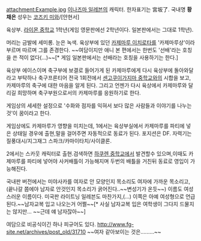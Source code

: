 attachment:Example.jpg
[[이나즈마 일레븐]]의 캐릭터. 한자표기는 宮坂了. 국내명 '''황채은'''
성우는 [[코즈키 미와]]/[안현서]

육상부. [[라이몬 중학교]] 1학년(게임 영문판에선 2학년이다. 일본판에서는 그대로 1학년). 

머리는 금발에 세미롱. 눈은 녹색. 육상부에 있던 [[카제마루 이치로타]]를 '카제마루상'이라 부르며 따르며 그를 존경한다.
~~여담이지만 애니 본 편에서는 한번도 '선배'라는 호칭을 쓴 적이 없다(...)~~[* 게임 일본판에서는 선배라는 호칭을 사용하기는 한다.]

육상부 에이스이며 축구부에 보결로 들어가게 된 카제마루에게 다시 육상부에 돌아와달라고 부탁하나 축구프론티어 전국 1회전에서 [[센고쿠이가지마 중학교]]와의 시합을 보고, 카제마루의 축구에 대한 마음을 알게 된다. 그리고 언젠가 다시 육상에서 카제마루와 달리길 희망하며 축구부원으로서의 카제마루를 응원하기로 한다.

게임상의 세세한 설정으로 '수화와 점자를 익혀서 보다 많은 사람들과 이야기를 나누는 것'이 꿈이라고 한다.

게임상에도 카제마루가 영향을 미치는데, 1에서는 육상부실에서 카제마루를 파티에 넣은 상태일 경우에 출현,말을 걸어주면 자동적으로 동료가 된다. 포지션은 DF. 자력기는 질풍대시/지그재그 스파크/카마이타치/사이클론.

2에서는 스카웃 캐릭터로 출현.검색하면 [[하쿠렌 중학교]]에서 발견할수 있으며,이때도 카제마루를 파티에 넣어야 사커배틀이 가능해지며 두번의 배틀을 거친뒤 동료로 영입이 가능해진다.

국내판 버전에서는 미야사카를 여자로 안 모양인지 목소리도 여자에 가까운 목소리고,(끝나갈 쯤에야 남자로 안것인지 목소리가 굵어진다..~~변성기가 온듯~~) 이름도 여성스러운 이름이다.  미국판 라이트닝 일레븐도 마찬가지,(...) 이쪽은 아예 여성형으로 언급된다.~~남자교복 입고 나오는거 어쩔~~[* 사실 남자교복 입은 여학생이 그다지 드물지는 않지만... ~~근데 얘 남자잖아~~]

여담으로 비공식이긴 하나 피규어도 있다.
http://www.fg-site.net/archives/post_old/31710
~~여자 같아보이는 것은.........~~
